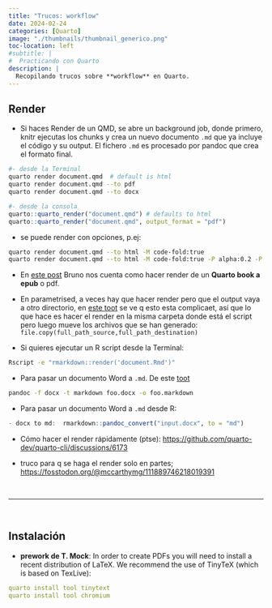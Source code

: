 ```yaml
---
title: "Trucos: workflow"
date: 2024-02-24
categories: [Quarto]
image: "./thumbnails/thumbnail_generico.png"
toc-location: left
#subtitle: | 
#  Practicando con Quarto
description: |
  Recopilando trucos sobre **workflow** en Quarto.
---
```




## Render

- Si haces Render de un QMD, se abre un background job, donde primero, knitr ejecutas los chunks y crea un nuevo documento `.md` que ya incluye el código y su output. El fichero `.md` es procesado por pandoc que crea el formato final.



```bash
#- desde la Terminal
quarto render document.qmd  # default is html
quarto render document.qmd --to pdf
quarto render document.qmd --to docx
```

```r
#- desde la consola
quarto::quarto_render("document.qmd") # defaults to html
quarto::quarto_render("document.qmd", output_format = "pdf")
```

 - se puede render con opciones, p.ej:     

```bash
quarto render document.qmd --to html -M code-fold:true                  
quarto render document.qmd --to html -M code-fold:true -P alpha:0.2 -P ratio:0.3     
```

- En [este post](https://parmsam.medium.com/rendering-r-books-to-epub-using-quarto-for-easier-reading-a5b1bfa575ff) Bruno nos cuenta como hacer render de un **Quarto book a epub** o pdf.




- En parametrised, a veces hay que hacer render pero que el output vaya a otro directorio, en [este toot](https://fediscience.org/@jhelvy/109801352523104934)  se ve q esto esta complicaet, así que lo que hace es hacer el render en la misma carpeta donde está el script pero luego mueve los archivos que se han generado: `file.copy(full_path_source,full_path_destination)`


- Si quieres ejecutar un R script desde la Terminal:  

```bash
Rscript -e "rmarkdown::render('document.Rmd')"
```

- Para pasar un documento Word a `.md`. De este [toot](https://mathstodon.xyz/@tschenkel/110027618199749971)

```bash
pandoc -f docx -t markdown foo.docx -o foo.markdown
```
- Para pasar un documento Word a `.md` desde R:

```r
- docx to md:  rmarkdown::pandoc_convert("input.docx", to = "md")
```


- Cómo hacer el render rápidamente (ptse): <https://github.com/quarto-dev/quarto-cli/discussions/6173>

- truco para q se haga el render solo en partes; <https://fosstodon.org/@mccarthymg/111889746218019391>


<br>

----------------

<br>

## Instalación

- **prework de T. Mock**: In order to create PDFs you will need to install a recent distribution of LaTeX. We recommend the use of TinyTeX (which is based on TexLive):

```yaml
quarto install tool tinytext
quarto install tool chromium
```

